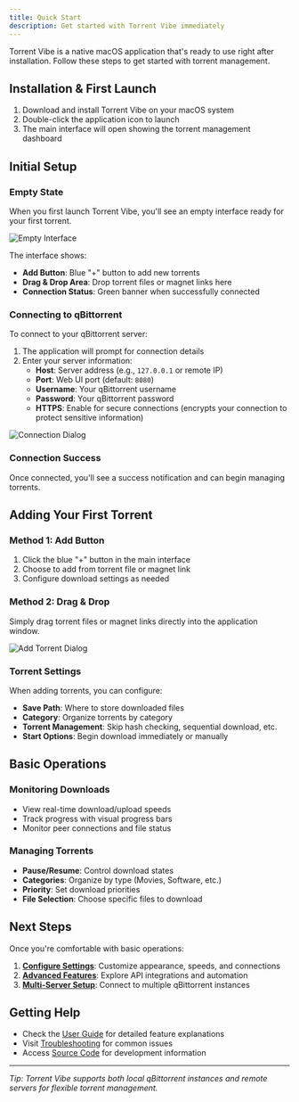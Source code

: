 ```yaml
---
title: Quick Start
description: Get started with Torrent Vibe immediately
---
```


Torrent Vibe is a native macOS application that's ready to use right after installation. Follow these steps to get started with torrent management.

## Installation & First Launch

1. Download and install Torrent Vibe on your macOS system
2. Double-click the application icon to launch
3. The main interface will open showing the torrent management dashboard

## Initial Setup

### Empty State
When you first launch Torrent Vibe, you'll see an empty interface ready for your first torrent.

![Empty Interface](/screenshots/TorrentVibeScreenshot_MainEmptyInterface.jpeg)

The interface shows:
- **Add Button**: Blue "+" button to add new torrents
- **Drag & Drop Area**: Drop torrent files or magnet links here
- **Connection Status**: Green banner when successfully connected

### Connecting to qBittorrent

To connect to your qBittorrent server:

1. The application will prompt for connection details
2. Enter your server information:
   - **Host**: Server address (e.g., `127.0.0.1` or remote IP)
   - **Port**: Web UI port (default: `8080`)
   - **Username**: Your qBittorrent username
   - **Password**: Your qBittorrent password
   - **HTTPS**: Enable for secure connections (encrypts your connection to protect sensitive information)

![Connection Dialog](/screenshots/TorrentVibeScreenshot_qBittorrent_Connection_Dialog.jpeg)

### Connection Success
Once connected, you'll see a success notification and can begin managing torrents.

## Adding Your First Torrent

### Method 1: Add Button
1. Click the blue "+" button in the main interface
2. Choose to add from torrent file or magnet link
3. Configure download settings as needed

### Method 2: Drag & Drop
Simply drag torrent files or magnet links directly into the application window.

![Add Torrent Dialog](/screenshots/TorrentVibeScreenshot_AddTorrentDialog.png)

### Torrent Settings
When adding torrents, you can configure:
- **Save Path**: Where to store downloaded files
- **Category**: Organize torrents by category
- **Torrent Management**: Skip hash checking, sequential download, etc.
- **Start Options**: Begin download immediately or manually

## Basic Operations

### Monitoring Downloads
- View real-time download/upload speeds
- Track progress with visual progress bars
- Monitor peer connections and file status

### Managing Torrents
- **Pause/Resume**: Control download states
- **Categories**: Organize by type (Movies, Software, etc.)
- **Priority**: Set download priorities
- **File Selection**: Choose specific files to download

## Next Steps

Once you're comfortable with basic operations:

1. **[Configure Settings](settings/index.mdx)**: Customize appearance, speeds, and connections
2. **[Advanced Features](advanced/performance-tuning.mdx)**: Explore API integrations and automation
3. **[Multi-Server Setup](settings/servers.mdx)**: Connect to multiple qBittorrent instances

## Getting Help

- Check the [User Guide](user-guide/interface-overview.mdx) for detailed feature explanations
- Visit [Troubleshooting](troubleshooting/index.mdx) for common issues
- Access [Source Code](advanced/source-code.mdx) for development information

---

*Tip: Torrent Vibe supports both local qBittorrent instances and remote servers for flexible torrent management.*